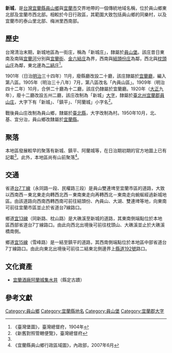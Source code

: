 {{noteTA
|1 = zh-cn:庄; zh-hk:庄; zh-tw:庄;
}}
'''新城'''，是[[台灣|台灣]][[宜蘭縣|宜蘭縣]][[員山鄉|員山鄉]]與[[宜蘭市|宜蘭市]]交界地帶的一個傳統地域名稱，位於員山鄉東北部及宜蘭市西北部。相較於今日行政區，其範圍大致包括員山鄉的同樂村，以及宜蘭市的泰山里北部、梅洲里西南部。

==歷史==
台灣清治末期，新城地區為一街庄，稱為「新城庄」，隸屬於[[員山堡|員山堡]]。該庄昔日東南及南隔[[宜蘭河|宜蘭河]]分別與[[宜蘭_(大字)|宜蘭街]]、[[金六結庄|金六結庄]]為界，西南與[[結頭份庄|結頭份庄]]為鄰，西北與[[枕頭山庄|枕頭山庄]]為鄰，東北邊為[[二結_(礁溪鄉)|二結庄]]<ref name="臺灣堡圖">《臺灣堡圖》，臺灣總督府，1904年</ref>。

1901年（日治[[明治|明治]]三十四年）11月，廢縣廳改設二十廳，該庄隸屬於[[宜蘭廳|宜蘭廳]]，編入第八區。1905年（明治三十八年）7月，第八區改名「內員山區」。1909年（明治四十二年）10月，合併二十廳為十二廳，該庄仍隸屬於宜蘭廳。1920年（[[大正|大正]]九年），廢十二廳改設五州二廳，該庄改制為「新城」[[大字|大字]]，隸屬於[[臺北州|臺北州]][[宜蘭郡|宜蘭郡]][[員山庄|員山庄]]，大字下有「新城」、「鎮平」、「阿蘭城」小字名<ref>《新舊對照管轄便覽》，臺灣總督府</ref>。

戰後員山庄改制為員山鄉，隸屬於[[臺北縣|臺北縣]]，大字改制為村。1950年10月，北、基、宜分治，員山鄉改隸屬於[[宜蘭縣|宜蘭縣]]。

==聚落==
本地區發展較早的聚落有新城、鎮平、阿蘭城等，在日治期初期的官方地圖上已有記載<ref name="臺灣堡圖"/>。此外，本地區尚有山前聚落<ref>《宜蘭縣員山鄉行政區域圖》，內政部，2007年6月</ref>。

==交通==
省道[[台7丁線|台7丁線]]（永同路一段、民權路三段）是員山雙連埤至宜蘭市區的道路，大致以西南西－東北東走向轉西北西－東南東走向再轉西北－東南走向蜿蜒經過新城地區。由該道路向西南西轉西南可前往結頭份、內員山、大湖、雙連埤等地，向東南可前往宜蘭市區並止於省道台7線路口。

鄉道[[宜13線|宜13線]]（同新路、枕山路）是大礁溪至新城的道路，其東南側端點位於本地區西部省道台7丁線路口。由此向西北出境後可前往枕頭山、大礁溪並止於大礁溪橋南側。

鄉道[[宜15線|宜15線]]（雪峰路）是一結至鎮平的道路，其西南側端點位於本地區中部省道台7丁線路口。由此向東北出境後可前往二結東北側邊界上[[縣道192號|縣道192號]]路口。

==文化資產==
* [[宜蘭酒廠阿蘭城集水井|宜蘭酒廠阿蘭城集水井]]（縣定古蹟）

==參考文獻==
{{reflist}}

{{宜蘭郡}}

[[Category:員山鄉|Category:員山鄉]]
[[Category:宜蘭縣地名|Category:宜蘭縣地名]]
[[Category:員山堡|Category:員山堡]]
[[Category:宜蘭郡大字|Category:宜蘭郡大字]]